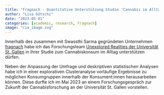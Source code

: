 ```yaml
---
title: "fragnach - Quantitative Unterstützung Studie 'Cannabis im Alltag'"
author: "Lisa Götschi"
date: "2023-05-01"
categories: [academic, research, fragnach]
image: "cia_image.svg"
---
```


::: {#project_text}
Innerhalb des zusammen mit Swassthi Sarma gegründeten Unternehmen [fragnach](https://www.fragnach.ch/cannabisalltag) habe ich das Forschungsteam [Unexplored Realities der Universität St. Gallen](https://sfs.unisg.ch/de/forschung/forschungsverbund-unexplored-realities/) in ihrer Studie zum Cannabiskonsum im Alltag unterstützen dürfen.

Neben der Anpassung der Umfrage und deskriptiven statistischen Analysen habe ich in einer explorativen Clusteranalyse vorläufige Ergebnisse zu möglichen Konsumgruppen innerhalb der Konsument:innen herausarbeiten können. Diese durfte ich im Mai 2023 an einem Forschungsgespräch zur Zukunft der Cannabisforschung an der Universität St. Gallen vorstellen.
:::
